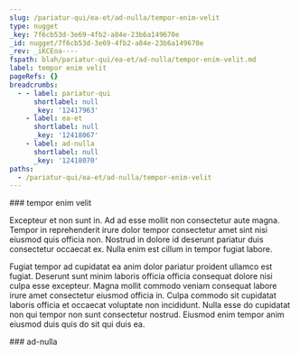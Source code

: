 ```yaml
---
slug: /pariatur-qui/ea-et/ad-nulla/tempor-enim-velit
type: nugget
_key: 7f6cb53d-3e69-4fb2-a84e-23b6a149670e
_id: nugget/7f6cb53d-3e69-4fb2-a84e-23b6a149670e
_rev: _iKCEoa----
fspath: blah/pariatur-qui/ea-et/ad-nulla/tempor-enim-velit.md
label: tempor enim velit
pageRefs: {}
breadcrumbs:
  - - label: pariatur-qui
      shortlabel: null
      _key: '12417963'
    - label: ea-et
      shortlabel: null
      _key: '12418067'
    - label: ad-nulla
      shortlabel: null
      _key: '12418070'
paths:
  - /pariatur-qui/ea-et/ad-nulla/tempor-enim-velit
---
```


<NuggetArea>
<Nugget slug="/pariatur-qui/ea-et/ad-nulla/tempor-enim-velit" type="nugget" _key="7f6cb53d-3e69-4fb2-a84e-23b6a149670e" _id="nugget/7f6cb53d-3e69-4fb2-a84e-23b6a149670e" _rev="_iKCEoa----" fspath="blah/pariatur-qui/ea-et/ad-nulla/tempor-enim-velit.md" label="tempor enim velit" paths="/pariatur-qui/ea-et/ad-nulla/tempor-enim-velit">
<NuggetBody>
### tempor enim velit

Excepteur et non sunt in. Ad ad esse mollit non consectetur aute magna. Tempor in reprehenderit irure dolor tempor consectetur amet sint nisi eiusmod quis officia non. Nostrud in dolore id deserunt pariatur duis consectetur occaecat ex. Nulla enim est cillum in tempor fugiat labore.

Fugiat tempor ad cupidatat ea anim dolor pariatur proident ullamco est fugiat. Deserunt sunt minim laboris officia officia consequat dolore nisi culpa esse excepteur. Magna mollit commodo veniam consequat labore irure amet consectetur eiusmod officia in. Culpa commodo sit cupidatat laboris officia et occaecat voluptate non incididunt. Nulla esse do cupidatat non qui tempor non sunt consectetur nostrud. Eiusmod enim tempor anim eiusmod duis quis do sit qui duis ea.

</NuggetBody>
<Breadcrumbs>
<Crumbs>
<Crumb _key="12417963" label="pariatur-qui" /><Crumb _key="12418067" label="ea-et" /><Crumb _key="12418070" label="ad-nulla" />
</Crumbs>
</Breadcrumbs>
</Nugget>

<NuggetsInbound>
</NuggetsInbound>
<NuggetsOutbound>
</NuggetsOutbound>
</NuggetArea>
<PassagesInbound>
<Passage direction="inbound" type="passage" _key="12418070" _id="passage/12418070" _rev="_iKCEoZ2--A" label="ad-nulla" passage="ad-nulla" fspath="blah/pariatur-qui/ea-et/ad-nulla" paths="/pariatur-qui/ea-et/ad-nulla" slug="/pariatur-qui/ea-et/ad-nulla">
<NuggetBody>
### ad-nulla

</NuggetBody>
<Breadcrumbs>
<Crumbs>
<Crumb _key="12417963" label="pariatur-qui" /><Crumb _key="12418067" label="ea-et" />
</Crumbs>
</Breadcrumbs>
</Passage>

</PassagesInbound>
<PassagesOutbound>
</PassagesOutbound>